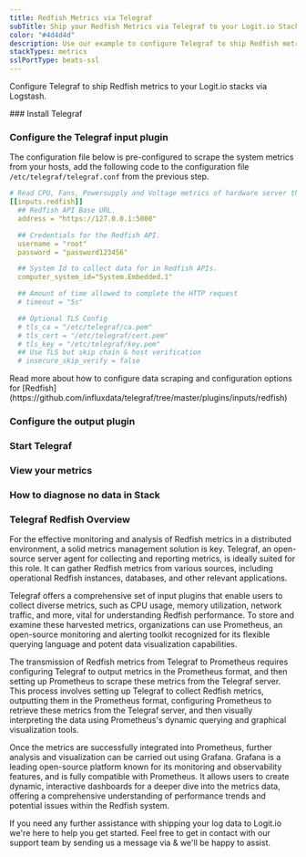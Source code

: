 ```yaml
---
title: Redfish Metrics via Telegraf
subTitle: Ship your Redfish Metrics via Telegraf to your Logit.io Stack
color: "#4d4d4d"
description: Use our example to configure Telegraf to ship Redfish metrics to your Logit.io stacks. Configure Telegraf to send Redfish metrics to Logstash or Elastic.
stackTypes: metrics
sslPortType: beats-ssl
---
```


Configure Telegraf to ship Redfish metrics to your Logit.io stacks via Logstash.

<Steps>
  ### Install Telegraf

  <InstallTelegraf />

  ### Configure the Telegraf input plugin

  The configuration file below is pre-configured to scrape the system metrics from your hosts, add the following code to the configuration file `/etc/telegraf/telegraf.conf` from the previous step.

  ```yaml copy
  # Read CPU, Fans, Powersupply and Voltage metrics of hardware server through redfish APIs
  [[inputs.redfish]]
    ## Redfish API Base URL.
    address = "https://127.0.0.1:5000"

    ## Credentials for the Redfish API.
    username = "root"
    password = "password123456"

    ## System Id to collect data for in Redfish APIs.
    computer_system_id="System.Embedded.1"

    ## Amount of time allowed to complete the HTTP request
    # timeout = "5s"

    ## Optional TLS Config
    # tls_ca = "/etc/telegraf/ca.pem"
    # tls_cert = "/etc/telegraf/cert.pem"
    # tls_key = "/etc/telegraf/key.pem"
    ## Use TLS but skip chain & host verification
    # insecure_skip_verify = false
  ```
  <Callout type="info">
    Read more about how to configure data scraping and configuration options for [Redfish](https://github.com/influxdata/telegraf/tree/master/plugins/inputs/redfish)
  </Callout>

  ### Configure the output plugin

  <TelegrafOutputPlugin />

  ### Start Telegraf

  <StartTelegraf />

  ### View your metrics
  <LaunchStack source="Redfish_Metrics_via_Telegraf" utmMedium="metrics" utmCampaign="telegraf-Redfish-metrics" />

  ### How to diagnose no data in Stack

  <DiagnoseNoData />

</Steps>

### Telegraf Redfish Overview

For the effective monitoring and analysis of Redfish metrics in a distributed environment, 
a solid metrics management solution is key. Telegraf, an open-source server agent for collecting 
and reporting metrics, is ideally suited for this role. It can gather Redfish metrics from 
various sources, including operational Redfish instances, databases, and other relevant applications.
      
Telegraf offers a comprehensive set of input plugins that enable users to collect diverse metrics, 
such as CPU usage, memory utilization, network traffic, and more, vital for understanding 
Redfish performance. To store and examine these harvested metrics, organizations can use 
Prometheus, an open-source monitoring and alerting toolkit recognized for its flexible 
querying language and potent data visualization capabilities.

The transmission of Redfish metrics from Telegraf to Prometheus requires configuring Telegraf 
to output metrics in the Prometheus format, and then setting up Prometheus to scrape these metrics 
from the Telegraf server. This process involves setting up Telegraf to collect Redfish metrics, 
outputting them in the Prometheus format, configuring Prometheus to retrieve these metrics from 
the Telegraf server, and then visually interpreting the data using Prometheus's dynamic 
querying and graphical visualization tools.

Once the metrics are successfully integrated into Prometheus, further analysis and visualization 
can be carried out using Grafana. Grafana is a leading open-source platform known for its 
monitoring and observability features, and is fully compatible with Prometheus. 
It allows users to create dynamic, interactive dashboards for a deeper dive into the metrics data, 
offering a comprehensive understanding of performance trends and potential issues within the Redfish system.

If you need any further assistance with shipping your log data to Logit.io we're here to help you get started. 
Feel free to get in contact with our support team by sending us a message via <IntercomButton text="live chat" /> 
& we'll be happy to assist.